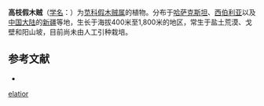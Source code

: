 {{Speciesbox
| name = 高枝假木贼
| status = 
| status_system = 
| image = 
| genus = Anabasis
| species = elatior
| authority = (C. A. Mey.) Schischk.
}}

'''高枝假木贼'''（[[学名|学名]]：{{lang|la|''Anabasis elatior''}}）为[[苋科|苋科]][[假木贼属|假木贼属]]的植物。分布于[[哈萨克斯坦|哈萨克斯坦]]、[[西伯利亚|西伯利亚]]以及[[中国大陆|中国大陆]]的[[新疆|新疆]]等地，生长于海拔400米至1,800米的地区，常生于盐土荒漠、戈壁和阳山坡，目前尚未由人工引种栽培。

== 参考文献 ==
<div class="references-small">
* {{cite web| url =http://www.bioinfo.cn/db05/KmzwSpecies.php?action=view&id=3394| title =高枝假木贼| work =《中国高等植物数据库全库》| publisher =中国科学院微生物研究所| author =昆明植物研究所| accessdate =2009-02-24| deadurl =yes| archiveurl =https://web.archive.org/web/20160305013848/http://www.bioinfo.cn/db05/KmzwSpecies.php?action=view&id=3394| archivedate =2016-03-05}}
</div>
{{Taxonbar|from=Q15227663}}

{{DEFAULTSORT:Anabasis elatior}}
[[Category:假木贼属|elatior]]


{{Amaranthaceae-stub}}